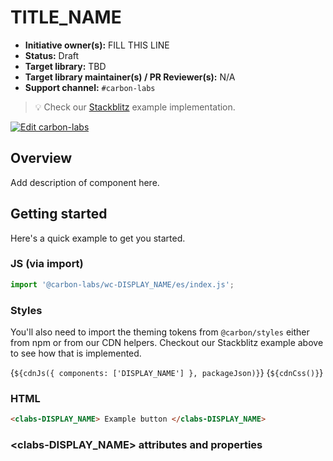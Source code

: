
<Meta of={PASCAL_CASEStories} />

# TITLE_NAME

- **Initiative owner(s):** FILL THIS LINE
- **Status:** Draft
- **Target library:** TBD
- **Target library maintainer(s) / PR Reviewer(s):** N/A
- **Support channel:** `#carbon-labs`

> 💡 Check our
> [Stackblitz](https://stackblitz.com/github/carbon-design-system/carbon-labs/tree/main/examples/web-components/DISPLAY_NAME)
> example implementation.

[![Edit carbon-labs](https://developer.stackblitz.com/img/open_in_stackblitz.svg)](https://stackblitz.com/github/carbon-design-system/carbon-labs/tree/main/examples/web-components/DISPLAY_NAME)

## Overview

Add description of component here.

## Getting started

Here's a quick example to get you started.

### JS (via import)

```javascript
import '@carbon-labs/wc-DISPLAY_NAME/es/index.js';
```

### Styles

You'll also need to import the theming tokens from `@carbon/styles` either from
npm or from our CDN helpers. Checkout our Stackblitz example above to see how
that is implemented.

<Markdown>{`${cdnJs({ components: ['DISPLAY_NAME'] }, packageJson)}`}</Markdown>
<Markdown>{`${cdnCss()}`}</Markdown>

### HTML

```html
<clabs-DISPLAY_NAME> Example button </clabs-DISPLAY_NAME>
```

### &lt;clabs-DISPLAY_NAME&gt; attributes and properties

<ArgTypes of="clabs-DISPLAY_NAME" />
